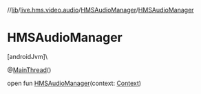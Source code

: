 //[lib](../../../index)/[live.hms.video.audio](../index)/[HMSAudioManager](index)/[HMSAudioManager](-h-m-s-audio-manager)

# HMSAudioManager

[androidJvm]\

@[MainThread](https://developer.android.com/reference/kotlin/androidx/annotation/MainThread.html)()

open fun [HMSAudioManager](-h-m-s-audio-manager)(context: [Context](https://developer.android.com/reference/kotlin/android/content/Context.html))
